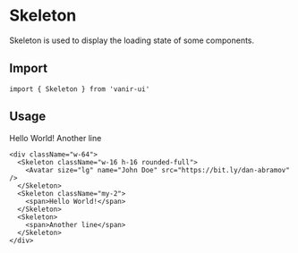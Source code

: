 
# Skeleton

Skeleton is used to display the loading state of some components.

## Import

```tsx
import { Skeleton } from 'vanir-ui'
```

## Usage

<Example>
  <div className="w-64">
    <Skeleton className="w-16 h-16 rounded-full">
      <Avatar size="lg" name="John Doe" src="https://bit.ly/dan-abramov" />
    </Skeleton>
    <Skeleton className="my-2">
      <span>Hello World!</span>
    </Skeleton>
    <Skeleton>
      <span>Another line</span>
    </Skeleton>
  </div>
</Example>

```tsx
<div className="w-64">
  <Skeleton className="w-16 h-16 rounded-full">
    <Avatar size="lg" name="John Doe" src="https://bit.ly/dan-abramov" />
  </Skeleton>
  <Skeleton className="my-2">
    <span>Hello World!</span>
  </Skeleton>
  <Skeleton>
    <span>Another line</span>
  </Skeleton>
</div>
```
